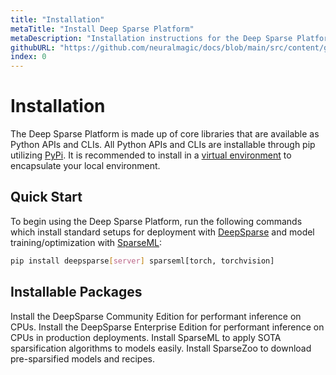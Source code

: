 ```yaml
---
title: "Installation"
metaTitle: "Install Deep Sparse Platform"
metaDescription: "Installation instructions for the Deep Sparse Platform including DeepSparse Engine, SparseML, SparseZoo"
githubURL: "https://github.com/neuralmagic/docs/blob/main/src/content/get-started/install.mdx"
index: 0
---
```


# Installation

The Deep Sparse Platform is made up of core libraries that are available as Python APIs and CLIs.
All Python APIs and CLIs are installable through pip utilizing [PyPi](https://pypi.org/user/neuralmagic/).
It is recommended to install in a [virtual environment](https://docs.python.org/3/library/venv.html) to encapsulate your local environment.

## Quick Start

To begin using the Deep Sparse Platform, run the following commands which install standard setups for deployment with [DeepSparse](../../products/deepsparse) and model training/optimization with [SparseML](../../products/sparseml):

```bash
pip install deepsparse[server] sparseml[torch, torchvision]
```

## Installable Packages

<LinkCards>
  <LinkCard href="./deepsparse" heading="DeepSparse">
    Install the DeepSparse Community Edition for performant inference on CPUs.
  </LinkCard>

  <LinkCard href="./deepsparse-ent" heading="DeepSparse Enterprise">
    Install the DeepSparse Enterprise Edition for performant inference on CPUs in production deployments.
  </LinkCard>

  <LinkCard href="./sparseml" heading="SparseML">
    Install SparseML to apply SOTA sparsification algorithms to models easily.
  </LinkCard>

  <LinkCard href="./sparsezoo" heading="SparseZoo">
    Install SparseZoo to download pre-sparsified models and recipes.
  </LinkCard>
</LinkCards>
